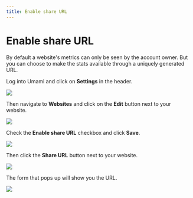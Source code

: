 ```yaml
---
title: Enable share URL
---
```


# Enable share URL

By default a website's metrics can only be seen by the account owner. But you can choose to make the stats available
through a uniquely generated URL.

Log into Umami and click on **Settings** in the header.

<img src="https://static.umami.dev/website/images/docs/v1/header.png" />

Then navigate to **Websites** and click on the **Edit** button next to your website.

<img src="https://static.umami.dev/website/images/docs/v1/edit-website.png" />

Check the **Enable share URL** checkbox and click **Save**.

<img src="https://static.umami.dev/website/images/docs/v1/edit-website-form.png" />

Then click the **Share URL** button next to your website.

<img src="https://static.umami.dev/website/images/docs/v1/share-url.png" />

The form that pops up will show you the URL.

<img src="https://static.umami.dev/website/images/docs/v1/share-url-form.png" />
